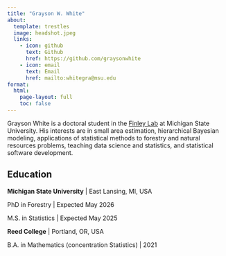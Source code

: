 ```yaml
---
title: "Grayson W. White"
about:
  template: trestles
  image: headshot.jpeg
  links:
    - icon: github
      text: Github
      href: https://github.com/graysonwhite
    - icon: email
      text: Email
      href: mailto:whitegra@msu.edu
format:
  html:
    page-layout: full
    toc: false
---
```


Grayson White is a doctoral student in the [Finley Lab](https://www.finley-lab.com) at Michigan State University. His interests are in small area estimation, hierarchical Bayesian modeling, applications of statistical methods to forestry and natural resources problems, teaching data science and statistics, and statistical software development.

## Education

**Michigan State University** | East Lansing, MI, USA

PhD in Forestry | Expected May 2026

M.S. in Statistics | Expected May 2025

**Reed College** | Portland, OR, USA

B.A. in Mathematics (concentration Statistics) | 2021

<!-- ## Experience -->
